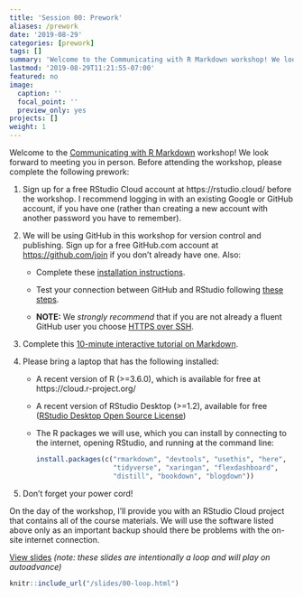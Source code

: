 ```yaml
---
title: 'Session 00: Prework'
aliases: /prework
date: '2019-08-29'
categories: [prework]
tags: []
summary: 'Welcome to the Communicating with R Markdown workshop! We look forward to meeting you in person. Here is all you need to do ahead of time.'
lastmod: '2019-08-29T11:21:55-07:00'
featured: no
image:
  caption: ''
  focal_point: ''
  preview_only: yes
projects: []
weight: 1
---
```


Welcome to the [Communicating with R Markdown](/) workshop! We look forward to meeting you in person. Before attending the workshop, please complete the following prework:

1. Sign up for a free RStudio Cloud account at https://rstudio.cloud/ before the workshop. I recommend logging in with an existing Google or GitHub account, if you have one (rather than creating a new account with another password you have to remember).

1. We will be using GitHub in this workshop for version control and publishing. Sign up for a free GitHub.com account at <https://github.com/join> if you don't already have one. Also:

    + Complete these [installation instructions](https://happygitwithr.com/install-intro.html).
    
    + Test your connection between GitHub and RStudio following [these steps](https://happygitwithr.com/connect-intro.html). 
    
    + **NOTE:** We *strongly recommend* that if you are not already a fluent GitHub user you choose [HTTPS over SSH](https://happygitwithr.com/credential-caching.html).

1. Complete this [10-minute interactive tutorial on Markdown](https://commonmark.org/help/tutorial/). 

1. Please bring a laptop that has the following installed:

    + A recent version of R (>=3.6.0), which is available for free at https://cloud.r-project.org/
    
    + A recent version of RStudio Desktop (>=1.2), available for free ([RStudio Desktop Open Source License](https://www.rstudio.com/products/rstudio/download/#download))
    
    + The R packages we will use, which you can install by connecting to the internet, opening RStudio, and running at the command line:

        ```r
        install.packages(c("rmarkdown", "devtools", "usethis", "here", 
                           "tidyverse", "xaringan", "flexdashboard", 
                           "distill", "bookdown", "blogdown"))
        ```
    
1. Don't forget your power cord!

On the day of the workshop, I'll provide you with an RStudio Cloud project that contains all of the course materials. We will use the software listed above only as an important backup should there be problems with the on-site internet connection.


[View slides](/slides/00-loop.html) _(note: these slides are intentionally a loop and will play on autoadvance)_

```r
knitr::include_url("/slides/00-loop.html")
```
